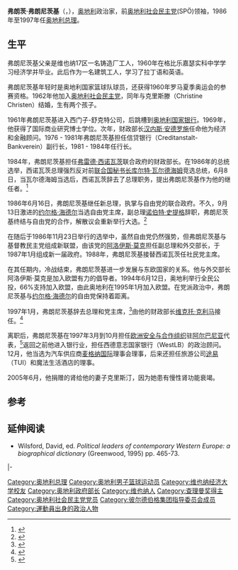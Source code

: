 {{Infobox Officeholder
|name        = 弗朗茨·弗朗尼茨基<br />Franz Vranitzky
|nationality = {{AUT}}
|image       = Franz-vranitzky-01.jpg
|order       = 第20任[[奥地利总理|奥地利总理]]
|term_start  = 1986年6月16日
|term_end    = 1997年1月28日
|president   = [[鲁道夫·基希施莱格|鲁道夫·基希施莱格]]<br />[[库尔特·瓦尔德海姆|库尔特·瓦尔德海姆]]<br />[[托马斯·克莱斯蒂尔|托马斯·克莱斯蒂尔]]
|deputy      = [[诺伯特·史提格|诺伯特·史提格]]<br />[[阿洛伊斯·莫克|阿洛伊斯·莫克]]<br />[[约瑟夫·里格勒|约瑟夫·里格勒]]<br />[[艾尔哈特·布塞克|艾尔哈特·布塞克]]<br />[[沃尔夫冈·许塞尔|沃尔夫冈·许塞尔]]
|predecessor = [[弗雷德·西诺瓦茨|弗雷德·西诺瓦茨]]
|successor   = [[维克托·克利马|维克托·克利马]]
|birth_date  = {{birth date and age|1937|10|4|df=y}}
|birth_place = {{AUT}}[[维也纳|维也纳]]
|party       = [[奥地利社会民主党|SPÖ]]
|religion    = [[罗马天主教|罗马天主教]]
|signature   = Signature of Franz Vranitzky.png
}}
'''弗朗茨·弗朗尼茨基'''（{{lang-de|'''Franz Vranitzky'''}}，{{bd|1937年|10月4日}}），[[奥地利|奥地利]]政治家，前[[奥地利社会民主党|奥地利社会民主党]](SPÖ)领袖，1986年至1997年任[[奥地利总理|奥地利总理]]。

==生平==
弗朗尼茨基父亲是维也纳17区一名铸造厂工人，1960年在格比乐嘉瑟实科中学学习经济学并毕业。此后作为一名建筑工人，学习了拉丁语和英语。

弗朗尼茨基年轻时是奥地利国家篮球队球员，还获得1960年罗马夏季奥运会的参赛资格。1962年他加入[[奥地利社会民主党|奥地利社会民主党]]，同年与克里斯滕（Christine Christen）结婚，生有两个孩子。

1961年弗朗尼茨基进入西门子-舒克特公司，后跳槽到[[奥地利国家银行|奥地利国家银行]]。1969年，他获得了国际商业研究博士学位。次年，财政部长[[汉内斯·安德罗施|汉内斯·安德罗施]]任命他为经济和金融顾问。1976 - 1981年弗朗尼茨基担任信贷银行（Creditanstalt-Bankverein）副行长，1981 - 1984年任行长。

1984年，弗朗尼茨基担任[[弗雷德·西诺瓦茨|弗雷德·西诺瓦茨]]联合政府的财政部长。在1986年的总统选举，西诺瓦茨总理强烈反对前[[联合国秘书长|联合国秘书长]][[库尔特·瓦尔德海姆|库尔特·瓦尔德海姆]]竞选总统，6月8日，当瓦尔德海姆当选后，西诺瓦茨辞去了总理职务，提出弗朗尼茨基作为他的继任者。<ref name=olive>{{cite news | title = Israel extends olive branch to new Austrian chancellor | publisher = [[Ottawa_Citizen|Ottawa Citizen]] | page = 8 | date = 1986-06-24 | accessdate = 2010-01-30}}</ref> 

1986年6月16日，弗朗尼茨基继任新总理，执掌与自由党的联合政府。不久，9月13日激进的[[约尔格·海德尔|约尔格·海德尔]]当选自由党主席，副总理[[诺伯特·史提格|诺伯特·史提格]]辞职，弗朗尼茨基终结与自由党的合作，解散议会重新举行大选。<ref name=shadow>{{cite news | url = http://www.time.com/time/magazine/article/0,9171,962435,00.html | title = Austria: The Past's Long Shadow | accessdate = 2010-01-30 | date = 1986-09-29 | publisher = ''[[Time_(magazine)|Time]]'' | archive-date = 2009-09-04 | archive-url = https://web.archive.org/web/20090904025024/http://www.time.com/time/magazine/article/0,9171,962435,00.html | dead-url = no }}</ref>

在随后于1986年11月23日举行的选举中，虽然自由党仍然强势，但弗朗尼茨基与基督教民主党组成新联盟，由该党的[[阿洛伊斯·莫克|阿洛伊斯·莫克]]担任副总理和外交部长，于1987年1月组成新一届政府。1988年，弗朗尼茨基接替西诺瓦茨任社民党主席。

在其任期内，冷战结束，弗朗尼茨基进一步发展与东欧国家的关系。他与外交部长阿洛伊斯·莫克是加入欧盟有力的倡导者。1994年6月12日，奥地利举行全民公投，66%支持加入欧盟，由此奥地利在1995年1月加入欧盟。在党派政治中，弗朗尼茨基与[[约尔格·海德尔|约尔格·海德尔]]的自由党保持着距离。

1997年1月，弗朗尼茨基辞去总理和党主席，<ref name=resigning>{{cite news | url = http://www.nytimes.com/1997/01/19/world/after-10-years-austria-leader-is-resigning.html?pagewanted=1 | title = After 10 Years, Austria Leader Is Resigning | accessdate = 2010-01-30 | date = 1997-01-19 | publisher = ''[[The_New_York_Times|The New York Times]]'' | archive-date = 2016-03-03 | archive-url = https://web.archive.org/web/20160303225030/http://www.nytimes.com/1997/01/19/world/after-10-years-austria-leader-is-resigning.html?pagewanted=1 | dead-url = no }}</ref>由他的财政部长[[维克托·克利马|维克托·克利马]]接任。<ref name=haider>{{cite web | url = http://mondediplo.com/1997/02/08austria | title = Austria’s fascination with Jörg Haider | accessdate = 2010-01-30 | publisher = ''[[Le_Monde_diplomatique|Le Monde diplomatique]]'' | archive-date = 2010-01-14 | archive-url = https://web.archive.org/web/20100114002639/http://mondediplo.com/1997/02/08austria | dead-url = no }}</ref>

离职后，弗朗尼茨基在1997年3月到10月担任[[欧洲安全与合作组织|欧洲安全与合作组织]]驻[[阿尔巴尼亚|阿尔巴尼亚]]代表，<ref name=gunfire>{{cite news | url = http://www.nytimes.com/1997/03/15/world/albania-chief-s-associates-flee-gunfire-halts-evacuation-by-us.html?pagewanted=all | title = Albania Chief's Associates Flee; Gunfire Halts Evacuation by U.S. | accessdate = 2010-01-30 | date = 1997-03-15 | publisher = ''[[纽约时报|纽约时报]]'' | first = Jane | last = Perlez | archive-date = 2015-02-22 | archive-url = https://web.archive.org/web/20150222163122/http://www.nytimes.com/1997/03/15/world/albania-chief-s-associates-flee-gunfire-halts-evacuation-by-us.html?pagewanted=all | dead-url = no }}</ref>返回之前他进入银行业，担任西德意志国家银行（WestLB）的政治顾问。12月，他当选为汽车供应商[[麦格纳国际|麦格纳国际]]理事会理事，后来还担任旅游公司[[途易|途易]]（TUI）和魔法生活酒店的理事。

2005年6月，他捐赠的肾给他的妻子克里斯汀，因为她患有慢性肾功能衰竭。

==参考==
{{reflist}}

==延伸阅读==
* Wilsford, David, ed. ''Political leaders of contemporary Western Europe: a biographical dictionary'' (Greenwood, 1995) pp. 465-73.

{{Commons}}

{{s-start}}
{{s-off}}
{{s-bef|before=[[赫伯特·萨尔切|赫伯特·萨尔切]]}}
{{s-ttl|title=奥地利[[财政部长|财政部长]]|years=1984–1986}}
{{s-aft|after=[[费迪南·拉西纳|费迪南·拉西纳]]}}
|-
{{s-bef|before=[[弗雷德·西诺瓦茨|弗雷德·西诺瓦茨]]}}
{{s-ttl|title=[[奥地利总理|奥地利总理]]|years=1986–1997}}
{{s-aft|after=[[维克托·克利马|维克托·克利马]]}}
{{s-ppo}}
{{s-bef|before=[[弗雷德·西诺瓦茨|弗雷德·西诺瓦茨]]}}
{{s-ttl|title=[[奥地利社会民主党|社会民主党主席]]|years=1988–1997}}
{{s-aft|after=[[维克托·克利马|维克托·克利马]]}}
{{end}}

{{奥地利总理}}
{{查理曼奖}}

{{Authority control}}
{{DEFAULTSORT:Vranitzky, Franz}}
[[Category:奥地利总理|Category:奥地利总理]]
[[Category:奥地利男子篮球运动员|Category:奥地利男子篮球运动员]]
[[Category:维也纳经济大学校友|Category:维也纳经济大学校友]]
[[Category:奥地利政府部长|Category:奥地利政府部长]]
[[Category:维也纳人|Category:维也纳人]]
[[Category:查理曼奖得主|Category:查理曼奖得主]]
[[Category:奥地利社会民主党党员|Category:奥地利社会民主党党员]]
[[Category:彼尔德伯格集团指导委员会成员|Category:彼尔德伯格集团指导委员会成员]]
[[Category:運動員出身的政治人物|Category:運動員出身的政治人物]]